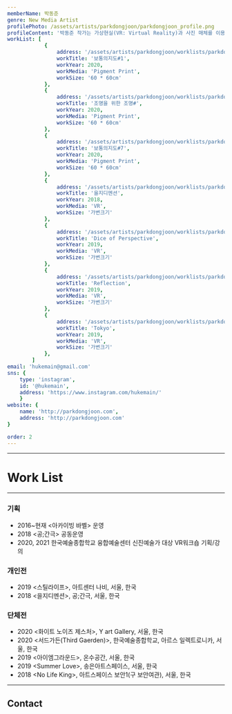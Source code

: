```yaml
---
memberName: 박동준
genre: New Media Artist
profilePhoto: /assets/artists/parkdongjoon/parkdongjoon_profile.png
profileContent: '박동준 작가는 가상현실(VR: Virtual Reality)과 사진 매체를 이용하여 개인의 기억에서 나아가 공공의 기억으로 확장해 나가는 과정을 보여주는 미디어 아티스트이다. 사진의 기록적인 측면과 VR의 몰입감을 이용하여 기억의 작동원리와 발생하는 오류 등 기억 전반의 현상들을 탐구하고 이야기하는 작업을 이어오고 있다. 2018년 한국예술종합학교 조형예술과 사진전공을 졸업하고, 을지로 세운청계상가에 위치한 &lsquo;공;간극&rsquo;에서 첫 번째 개인전을 가졌으며 현재 웹과 VR을 이용해 구축한 가상의 전시 공간이자 아카이브 프로젝트인 &lsquo;Archiving Babel(아카이빙 바벨)&rsquo;을 운영 중이다. <br \> Dong Joon Park is a media artist who works with virtual reality and photography to expand from personal memory to public memory. Working on the recording and reproduction features of photography and VR&prime;s sense of immersion, Park has continued to explore and work on the widespread phenomena of memory, including memory operating principles and errors that occur. He graduated from the Korea National University of Arts with a major in Fine arts and photography in 2018. Park held his first solo exhibition at Space;keuk located in Sewoon Cheonggye Shopping Center in Eulji-ro, and is currently organizing Archiving Babel, a virtual exhibition space and archive project built using the Web and VR.'
workList: [
			{
				address: '/assets/artists/parkdongjoon/worklists/parkdongjoon_1.jpg',
				workTitle: '보통의지도#1',
				workYear: 2020,
				workMedia: 'Pigment Print',
				workSize: '60 * 60cm'
			},
			{
				address: '/assets/artists/parkdongjoon/worklists/parkdongjoon_2.jpg',
				workTitle: '조명을 위한 조명#',
				workYear: 2020,
				workMedia: 'Pigment Print',
				workSize: '60 * 60cm'
			},
			{
				address: '/assets/artists/parkdongjoon/worklists/parkdongjoon_3.jpg',
				workTitle: '보통의지도#7',
				workYear: 2020,
				workMedia: 'Pigment Print',
				workSize: '60 * 60cm'
			},
			{
				address: '/assets/artists/parkdongjoon/worklists/parkdongjoon_4.jpg',
				workTitle: '을지디멘션',
				workYear: 2018,
				workMedia: 'VR',
				workSize: '가변크기'
			},
			{
				address: '/assets/artists/parkdongjoon/worklists/parkdongjoon_5.jpg',
				workTitle: 'Dice of Perspective',
				workYear: 2019,
				workMedia: 'VR',
				workSize: '가변크기'
			},
			{
				address: '/assets/artists/parkdongjoon/worklists/parkdongjoon_6.jpg',
				workTitle: 'Reflection',
				workYear: 2019,
				workMedia: 'VR',
				workSize: '가변크기'
			},
			{
				address: '/assets/artists/parkdongjoon/worklists/parkdongjoon_7.jpg',
				workTitle: 'Tokyo',
				workYear: 2019,
				workMedia: 'VR',
				workSize: '가변크기'
			},
		]
email: 'hukemain@gmail.com'
sns: {
	type: 'instagram',
	id: '@hukemain',
	address: 'https://www.instagram.com/hukemain/'
	}
website: {
	name: 'http://parkdongjoon.com',
	address: 'http://parkdongjoon.com'
}

order: 2
---
```

<MemberProfile picture={profilePhoto} content={profileContent}/>

---
# Work List
<MemberWorklist workList={workList} />

---
### 기획
- 2016~현재 <아카이빙 바벨\> 운영
- 2018 <공;간극\> 공동운영
- 2020, 2021 한국예술종합학교 융합예술센터 신진예술가 대상 VR워크숍 기획/강의

### 개인전
- 2019 <스틸라이프\>, 아트센터 나비, 서울, 한국
- 2018 <을지디멘션\>, 공;간극, 서울, 한국

### 단체전
- 2020 <화이트 노이즈 제스처\>, Y art Gallery, 서울, 한국
- 2020 <서드가든(Third Gaerden)\>, 한국예술종합학교, 아르스 일렉트로니카, 서울, 한국
- 2019 <아이엠그라운드\>, 온수공간, 서울, 한국
- 2019 <Summer Love\>, 송은아트스페이스, 서울, 한국
- 2018 <No Life King\>, 아트스페이스 보안1(구 보안여관), 서울, 한국

---
## Contact
<MemberContact email={email} sns={sns} website={website} />
